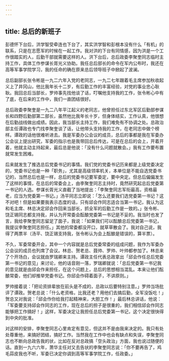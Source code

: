 ```yaml
---
---
---
```

title: 总后的新班子
---




彭德怀下台后，洪学智受牵连也下台了，其实洪学智和彭根本没有什么「有机」的联系，只是在志愿军的时候在一起工作。我对洪的下台有同情感，因为洪是一个工作很踏实的人，后勤干部就需要这样的人。洪下台后，总后政委李聚奎同志临时主持工作，具体工作参谋长胥光义协助。我任总后部长的命令在军内公布时，我还在高等军事学院学习，我的任命的确在原来总后领导班子中掀起了波澜。

总后副部长张令彬是一九二六年入党的老同志，一九二七年跟着毛主席参加秋收起义上了井冈山，他比我年长十二岁，有后勤工作的丰富经验，对党的事业忠心耿耿。我回总后当部长，罗帅事先找他谈了话，叮嘱他支持我的工作，张令彬心中有了底，在后来的工作中，我们一直团结很好。

总后政委李聚奎是一九二八年平江起义的老同志，他曾担任过东北军区后勤部参谋长和四野后勤部第二部长，虽然他比我年长十岁，但身体结实，工作认真，他很想在后勤战线做出成绩。因此，我当部长主持工作，我们难免有不协调之处。总政治部主任谭政也专门找李聚奎谈了话，让他带头支持我的工作，在老同志中做个榜样。谭政的话他很难听进去。我是军委办公会议的成员，总后的事都是我在军委办公会议上提出研究，军委的指示也是我带回总后传达，可是在总后的会上，开着开着，他就主动主持起来，最后总是他说：「没有什么问题就散会。」我有工作要布置就常发生困难。

后来就发生了推选总后党委书记的事情。我们党的党委书记历来都是上级党委决定的，党委书记也是一种「职务」，尤其是高级领率机关，本单位是不能自选党委书记的，当然总后也是一样，总后的党委书记要军委定，要中央定。但总后偏偏发生了这样的事情，在总后的常委会上，由李聚奎同志主持时，竟然研究起总后党委第一书记的人选。参谋长胥光义直截了当地提出：「李聚奎同志军衔最高，资格最老，应当为党委第一书记。」汤平同志立即说：「怎么还要我们选党委第一书记？这不对吧！但是如果要我表示态度的话，只有邱会作同志适合当第一书记，我认为这和毛主席、林总决定邱会作回来当部长，抓全军的后勤工作是一致的。」张令彬、饶正锡同志都支持我，并认为开常委会酝酿党委第一书记是不妥的。我当时也发了言，我给李聚奎同志留足了面子，我说：「如果我们可以酝酿总后党委第一书记，我提议李聚奎同志担任。」其他的常委都没开口，就草草散会了。我对自己说，我得了两票半（汤平、饶正锡支持我，张令彬认为会上酝酿是错误的，算半票）。

不久，军委常委开会，其中一个内容就是总后党委常委的组成问题，我作为军委办公会议的成员也列席了会议。林总、贺老总、聂帅、罗帅、叶帅都参加了。林总来了个开场白，会议就由罗瑞卿来主持。谭政主任代表总政拿出「邱会作任总后党委第一书记的意见」来讨论，他的话音刚一落，罗瑞卿就说：「总后党委第一书记我的意见就是由邱会作来担任，在这个问题上，总后的思想相当混乱。本来让他们酝酿常委，他们却推举党委书记。你邱会作碍着面子，不讲原则。」

罗帅接着说：「把论资排辈放在前头是不成的，总政以后要特别注意。」罗帅当场批评了谭政。贺老总说：「什么老资格，比我还老？用他们去搞后勤，全军没饭吃！」贺总又对我说：「邱会作你给我打起精神来，大胆工作！」最后林总讲话，他说：「军委要支持邱会作同志的工作，现在总后的担子是很重的，我们相信邱会作同志能够把工作搞好！」这样，军委决定让我担任总后党委第一书记，这个决定很快得到中央的批准。

对这样的安排，李聚奎同志心里肯定有意见，但这并不是由我来决定的。我只有处处尊重他，来搞好团结，搞好工作。当然我在工作中也会有缺点和失误，李聚奎同志也不断向总政告我的状，比如在反对总政搞「空头政治」方面，我也说过随便的话。直到一九六六年，萧华主任对又去告状的李聚奎同志说：「你不要再告了，鸡毛蒜皮我也不听，军委已决定你调到高等军事学院工作，任政委。」